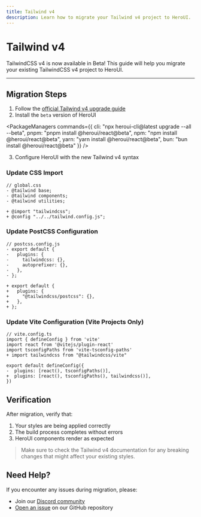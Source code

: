 ```yaml
---
title: Tailwind v4
description: Learn how to migrate your Tailwind v4 project to HeroUI.
---
```


# Tailwind v4

TailwindCSS v4 is now available in Beta! This guide will help you migrate your existing TailwindCSS v4 project to HeroUI.

---

<CarbonAd/>

## Migration Steps

1. Follow the [official Tailwind v4 upgrade guide](https://tailwindcss.com/docs/upgrade-guide)
2. Install the `beta` version of HeroUI



<PackageManagers
  commands={{
    cli: "npx heroui-cli@latest upgrade --all --beta",
    pnpm: "pnpm install @heroui/react@beta",
    npm: "npm install @heroui/react@beta",
    yarn: "yarn install @heroui/react@beta",
    bun: "bun install @heroui/react@beta"
  }}
/>

3. Configure HeroUI with the new Tailwind v4 syntax

### Update CSS Import

```diff-js
// global.css
- @tailwind base;
- @tailwind components;
- @tailwind utilities;

+ @import "tailwindcss";
+ @config "../../tailwind.config.js";
```

### Update PostCSS Configuration

```diff-js
// postcss.config.js
- export default {
-   plugins: {
-     tailwindcss: {},
-     autoprefixer: {},
-   },
- };

+ export default {
+   plugins: {
+     "@tailwindcss/postcss": {},
+   },
+ };
```

### Update Vite Configuration (Vite Projects Only)

```diff-js
// vite.config.ts
import { defineConfig } from 'vite'
import react from '@vitejs/plugin-react'
import tsconfigPaths from 'vite-tsconfig-paths'
+ import tailwindcss from "@tailwindcss/vite"

export default defineConfig({
-  plugins: [react(), tsconfigPaths()],
+  plugins: [react(), tsconfigPaths(), tailwindcss()],
})
```

## Verification

After migration, verify that:
1. Your styles are being applied correctly
2. The build process completes without errors
3. HeroUI components render as expected

<Blockquote color="primary">
  Make sure to check the Tailwind v4 documentation for any breaking changes that might affect your existing styles.
</Blockquote>

## Need Help?

If you encounter any issues during migration, please:
- Join our [Discord community](https://discord.gg/9b6yyZKmH4)
- [Open an issue](https://github.com/heroui-inc/heroui/issues) on our GitHub repository
